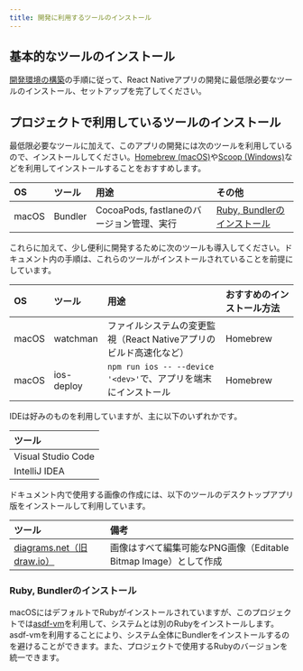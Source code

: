 ```yaml
---
title: 開発に利用するツールのインストール
---
```


## 基本的なツールのインストール

[開発環境の構築](/react-native/learn/getting-started/setting-up-development-environment.mdx)の手順に従って、React Nativeアプリの開発に最低限必要なツールのインストール、セットアップを完了してください。

## プロジェクトで利用しているツールのインストール

最低限必要なツールに加えて、このアプリの開発には次のツールを利用しているので、インストールしてください。[Homebrew (macOS)](https://brew.sh/)や[Scoop (Windows)](https://scoop.sh/)などを利用してインストールすることをおすすめします。

| OS    | ツール   | 用途                                   | その他                                                 |
|:------|:--------|:--------------------------------------|:-------------------------------------------------------|
| macOS | Bundler | CocoaPods, fastlaneのバージョン管理、実行 | [Ruby, Bundlerのインストール](#ruby-bundlerのインストール) |

これらに加えて、少し便利に開発するために次のツールも導入してください。ドキュメント内の手順は、これらのツールがインストールされていることを前提にしています。

| OS    | ツール      | 用途                                                        | おすすめのインストール方法 |
|:------|:-----------|:-----------------------------------------------------------|:-----------------------|
| macOS | watchman   | ファイルシステムの変更監視（React Nativeアプリのビルド高速化など）  | Homebrew               |
| macOS | ios-deploy | `npm run ios -- --device '<dev>'`で、アプリを端末にインストール | Homebrew               |

IDEは好みのものを利用していますが、主に以下のいずれかです。

| ツール              |
|:-------------------|
| Visual Studio Code |
| IntelliJ IDEA      |

ドキュメント内で使用する画像の作成には、以下のツールのデスクトップアプリ版をインストールして利用しています。

| ツール                                                 | 備考                                                       |
|:------------------------------------------------------|:----------------------------------------------------------|
| [diagrams.net（旧draw.io）](https://www.diagrams.net/) | 画像はすべて編集可能なPNG画像（Editable Bitmap Image）として作成 |

### Ruby, Bundlerのインストール

macOSにはデフォルトでRubyがインストールされていますが、このプロジェクトでは[asdf-vm](https://asdf-vm.com/)を利用して、システムとは別のRubyをインストールします。asdf-vmを利用することにより、システム全体にBundlerをインストールするのを避けることができます。また、プロジェクトで使用するRubyのバージョンを統一できます。
